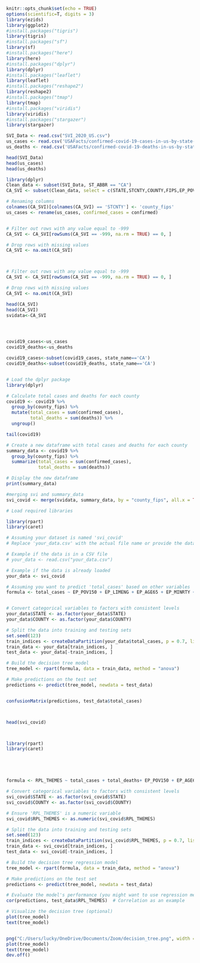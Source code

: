 






```r

knitr::opts_chunk$set(echo = TRUE)
options(scientific=T, digits = 3) 
library(ezids)
library(ggplot2)
#install.packages("tigris")
library(tigris)
#install.packages("sf")
library(sf)
#install.packages("here")
library(here)
#install.packages("dplyr")
library(dplyr)
#install.packages("leaflet")
library(leaflet)
#install.packages("reshape2")
library(reshape2)
#install.packages("tmap")
library(tmap)
#install.packages("viridis")
library(viridis)
#install.packages("stargazer")
library(stargazer)


```




```r

SVI_Data <- read.csv("SVI_2020_US.csv")
us_cases <- read.csv('USAFacts/confirmed-covid-19-cases-in-us-by-state-and-county.csv')
us_deaths <- read.csv('USAFacts/confirmed-covid-19-deaths-in-us-by-state-and-county.csv')

head(SVI_Data)
head(us_cases)
head(us_deaths)

```


```r
library(dplyr)
Clean_data <- subset(SVI_Data, ST_ABBR == "CA")
CA_SVI <- subset(Clean_data, select = c(STATE,STCNTY,COUNTY,FIPS,EP_POV150,EP_LIMENG,EP_AGE65, EP_MINRTY,	EP_UNEMP,	EP_NOHSDP,EP_AGE17,EP_DISABL,EP_SNGPNT,EP_MUNIT,EP_MOBILE,EP_CROWD,EP_NOVEH,EP_GROUPQ,RPL_THEMES) )

# Renaming columns
colnames(CA_SVI)[colnames(CA_SVI) == 'STCNTY'] <- 'county_fips'
us_cases <- rename(us_cases, confirmed_cases = confirmed)


# Filter out rows with any value equal to -999
CA_SVI <- CA_SVI[rowSums(CA_SVI == -999, na.rm = TRUE) == 0, ]

# Drop rows with missing values
CA_SVI <- na.omit(CA_SVI)




```




```r
# Filter out rows with any value equal to -999
CA_SVI <- CA_SVI[rowSums(CA_SVI == -999, na.rm = TRUE) == 0, ]

# Drop rows with missing values
CA_SVI <- na.omit(CA_SVI)

head(CA_SVI)
head(CA_SVI)
svidata<-CA_SVI





```

```r
covid19_cases<-us_cases
covid19_deaths<-us_deaths

covid19_cases<-subset(covid19_cases, state_name=='CA')
covid19_deaths<-subset(covid19_deaths, state_name=='CA')



```



```r

# Load the dplyr package
library(dplyr)

# Calculate total cases and deaths for each county
covid19 <- covid19 %>%
  group_by(county_fips) %>%
  mutate(total_cases = sum(confirmed_cases),
         total_deaths = sum(deaths)) %>%
  ungroup()


```


```r

tail(covid19)

```

```r


# Create a new dataframe with total cases and deaths for each county
summary_data <- covid19 %>%
  group_by(county_fips) %>%
  summarize(total_cases = sum(confirmed_cases),
            total_deaths = sum(deaths))

# Display the new dataframe
print(summary_data)


```

```r
#merging svi and summary_data
svi_covid <- merge(svidata, summary_data, by = "county_fips", all.x = TRUE)


```



```r
# Load required libraries

library(rpart)
library(caret)

# Assuming your dataset is named 'svi_covid'
# Replace 'your_data.csv' with the actual file name or provide the data directly if it's in a different format

# Example if the data is in a CSV file
# your_data <- read.csv("your_data.csv")

# Example if the data is already loaded
your_data <- svi_covid

# Assuming you want to predict 'total_cases' based on other variables
formula <- total_cases ~ EP_POV150 + EP_LIMENG + EP_AGE65 + EP_MINRTY + EP_UNEMP + EP_NOHSDP 


# Convert categorical variables to factors with consistent levels
your_data$STATE <- as.factor(your_data$STATE)
your_data$COUNTY <- as.factor(your_data$COUNTY)

# Split the data into training and testing sets
set.seed(123)
train_indices <- createDataPartition(your_data$total_cases, p = 0.7, list = FALSE)
train_data <- your_data[train_indices, ]
test_data <- your_data[-train_indices, ]

# Build the decision tree model
tree_model <- rpart(formula, data = train_data, method = "anova")

# Make predictions on the test set
predictions <- predict(tree_model, newdata = test_data)


confusionMatrix(predictions, test_data$total_cases)




```



```r




head(svi_covid)




```






```r
library(rpart)
library(caret)





formula <- RPL_THEMES ~ total_cases + total_deaths+ EP_POV150 + EP_AGE65 

# Convert categorical variables to factors with consistent levels
svi_covid$STATE <- as.factor(svi_covid$STATE)
svi_covid$COUNTY <- as.factor(svi_covid$COUNTY)

# Ensure 'RPL_THEMES' is a numeric variable
svi_covid$RPL_THEMES <- as.numeric(svi_covid$RPL_THEMES)

# Split the data into training and testing sets
set.seed(123)
train_indices <- createDataPartition(svi_covid$RPL_THEMES, p = 0.7, list = FALSE)
train_data <- svi_covid[train_indices, ]
test_data <- svi_covid[-train_indices, ]

# Build the decision tree regression model
tree_model <- rpart(formula, data = train_data, method = "anova")

# Make predictions on the test set
predictions <- predict(tree_model, newdata = test_data)

# Evaluate the model's performance (you might want to use regression metrics)
cor(predictions, test_data$RPL_THEMES)  # Correlation as an example

# Visualize the decision tree (optional)
plot(tree_model)
text(tree_model)


png("C:/Users/lucky/OneDrive/Documents/Zoom/decision_tree.png", width = 800, height = 600)
plot(tree_model)
text(tree_model)
dev.off()


```



